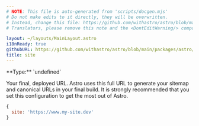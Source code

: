 ```yaml
---
# NOTE: This file is auto-generated from 'scripts/docgen.mjs'
# Do not make edits to it directly, they will be overwritten.
# Instead, change this file: https://github.com/withastro/astro/blob/main/packages/astro/src/%40types/astro.ts
# Translators, please remove this note and the <DontEditWarning/> component. 

layout: ~/layouts/MainLayout.astro
i18nReady: true
githubURL: https://github.com/withastro/astro/blob/main/packages/astro/src/%40types/astro.ts
title: site
---
```



<DontEditWarning />

<p>
**Type:** `undefined`



</p>

Your final, deployed URL. Astro uses this full URL to generate your sitemap and canonical URLs in your final build. It is strongly recommended that you set this configuration to get the most out of Astro.

```js
{
  site: 'https://www.my-site.dev'
}
```


